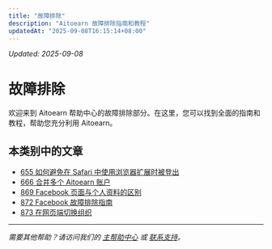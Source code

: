 ```yaml
---
title: "故障排除"
description: "Aitoearn 故障排除指南和教程"
updatedAt: "2025-09-08T16:15:14+08:00"
---
```

<!-- UPDATED_AT -->
_Updated: 2025-09-08_

# 故障排除

欢迎来到 Aitoearn 帮助中心的故障排除部分。在这里，您可以找到全面的指南和教程，帮助您充分利用 Aitoearn。

## 本类别中的文章

- [655 如何避免在 Safari 中使用浏览器扩展时被登出](655-如何-避免-在-Safari-中-使用-浏览器-扩展-时-被-登出)
- [666 合并多个 Aitoearn 账户](666-合并-多个-Aitoearn-账户)
- [869 Facebook 页面与个人资料的区别](869-Facebook-页面-与-个人资料-的-区别)
- [872 Facebook 故障排除指南](872-Facebook-故障排除-指南)
- [873 在网页端切换组织](873-在-网页端-切换-组织)

---

*需要其他帮助？请访问我们的 [主帮助中心](/en/帮助-中心) 或 [联系支持](mailto:hello@aitoearn.com)。*
